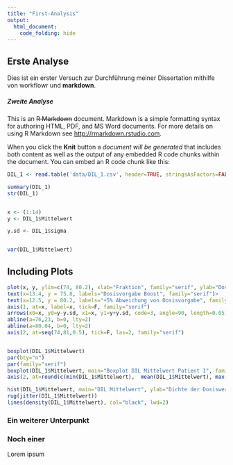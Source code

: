 ```yaml
---
title: "First-Analysis"
output: 
  html_document:
    code_folding: hide
---
```


       

## Erste Analyse

Dies ist ein erster Versuch zur Durchführung meiner Dissertation mithilfe von workflowr und **markdown**. 

##### Zweite Analyse

This is an ~~R Markdown~~ document. Markdown is a simple formatting syntax for authoring HTML, PDF, and MS Word documents. For more details on using R Markdown see <http://rmarkdown.rstudio.com>.

When you click the **Knit** button a *document will be generated* that includes both content as well as the output of any embedded R code chunks within the document. You can embed an R code chunk like this:





```r

DIL_1 <- read.table('data/DIL_1.csv', header=TRUE, stringsAsFactors=FALSE, sep=";", dec=",", row.names="Dosisname")

summary(DIL_1)
str(DIL_1)


x <- (1:14)
y <- DIL_1$Mittelwert

y.sd <- DIL_1$sigma


var(DIL_1$Mittelwert)


```



## Including Plots
```r
plot(x, y, ylim=c(74, 80.2), xlab="Fraktion", family="serif", ylab="Dosis in Gray", family="serif", axes = FALSE, pch=16, cex=0.9, main="Dosisverteilung DIL Mittelwert 1", type="b")
text(x=13.4, y = 75.8, labels="Dosisvorgabe Boost", family="serif")> 
text(x=12.5, y = 80.2, labels="+5% Abweichung von Dosisvorgabe", family="serif")
axis(1, at=x, label=x, tick=F, family="serif")
arrows(x0=x, y0=y-y.sd, x1=x, y1=y+y.sd, code=3, angle=90, length=0.05)
abline(a=76,23, b=0, lty=2)
abline(a=80.04, b=0, lty=2)
axis(2, at=seq(74,81,0.5), tick=F, las=2, family="serif")


boxplot(DIL_1$Mittelwert)
par(bty="n")
par(family="serif")
boxplot(DIL_1$Mittelwert, main="Boxplot DIL Mittelwert Patient 1", family="serif", ylab="Dosis in Gray", yaxt="n", col="transparent")
axis(2, at=round(c(min(DIL_1$Mittelwert),  mean(DIL_1$Mittelwert), max(DIL_1$Mittelwert)), 1), xpd = TRUE, labels = T, par(cex.lab=1.5))

hist(DIL_1$Mittelwert, main="DIL Mittelwert", ylab="Dichte der Dosiswerte", xlab="Dosis in Gray", freq = FALSE, ylim=c(0, 2), col = "transparent", axis(1, seq(76.2, 77.6, by = .2)))
rug(jitter(DIL_1$Mittelwert))
lines(density(DIL_1$Mittelwert), col="black", lwd=2)


```

### Ein weiterer Unterpunkt
### Noch einer





Lorem ipsum

